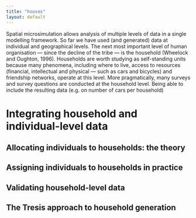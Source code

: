 ```yaml
---
title: "houses"
layout: default
---
```


Spatial microsimulation allows analysis of multiple levels of data in a single
modelling framework. So far we have used (and generated) data at individual
and geographical levels. The next most important level of human organisation
--- since the decline of the tribe --- is the household (Wheelock and Oughton, 1996).
Households are worth studying as self-standing units because many phenomena,
including where to live, access to resources (financial, intellectual and
physical --- such as cars and bicycles) and friendship networks, operate at this
level. More pragmatically, many surveys and survey questions are conducted at
the household level. Being able to include the resulting data
(e.g. on number of cars per household)

# Integrating household and individual-level data

## Allocating individuals to households: the theory

## Assigning individuals to households in practice

## Validating household-level data

## The Tresis approach to household generation

## 

